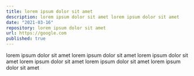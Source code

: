 ```yaml
---
title: lorem ipsum dolor sit amet
description: lorem ipsum dolor sit amet lorem ipsum dolor sit amet
date: "2021-03-16"
repository: lorem ipsum dolor sit amet
url: https://google.com
published: true
---
```



lorem ipsum dolor sit amet lorem ipsum dolor sit amet lorem ipsum dolor sit amet
lorem ipsum dolor sit amet lorem ipsum dolor sit amet lorem ipsum dolor sit amet